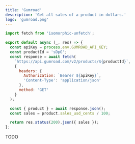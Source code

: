 ```yaml
---
title: 'Gumroad'
description: 'Get all sales of a product in dollars.'
logo: 'gumroad.png'
---
```


```js
import fetch from 'isomorphic-unfetch';

export default async (_, res) => {
  const apiKey = process.env.GUMROAD_API_KEY;
  const productId = 'sDpG';
  const response = await fetch(
    `https://api.gumroad.com/v2/products/${productId}`,
    {
      headers: {
        Authorization: `Bearer ${apiKey}`,
        'Content-Type': 'application/json'
      },
      method: 'GET'
    }
  );

  const { product } = await response.json();
  const sales = product.sales_usd_cents / 100;

  return res.status(200).json({ sales });
};
```

TODO
